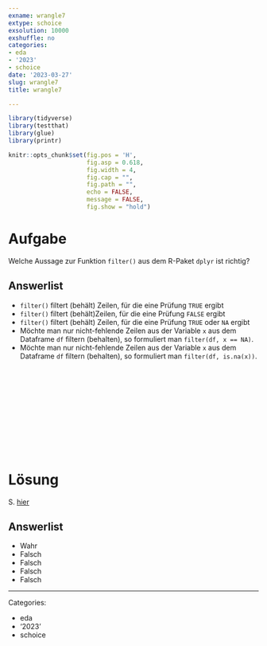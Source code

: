 ```yaml
---
exname: wrangle7
extype: schoice
exsolution: 10000
exshuffle: no
categories:
- eda
- '2023'
- schoice
date: '2023-03-27'
slug: wrangle7
title: wrangle7

---
```





```r
library(tidyverse)
library(testthat)
library(glue)
library(printr)
```


```r
knitr::opts_chunk$set(fig.pos = 'H',
                      fig.asp = 0.618,
                      fig.width = 4,
                      fig.cap = "", 
                      fig.path = "",
                      echo = FALSE,
                      message = FALSE,
                      fig.show = "hold")
```






# Aufgabe

Welche Aussage zur Funktion `filter()` aus dem R-Paket `dplyr` ist richtig?





Answerlist
----------
* `filter()` filtert (behält) Zeilen, für die eine Prüfung `TRUE` ergibt
* `filter()` filtert (behält)Zeilen, für die eine Prüfung `FALSE` ergibt
* `filter()` filtert (behält) Zeilen, für die eine Prüfung `TRUE` oder `NA` ergibt 
* Möchte man nur nicht-fehlende Zeilen aus der Variable `x` aus dem Dataframe `df` filtern (behalten), so formuliert man `filter(df, x == NA)`.
* Möchte man nur nicht-fehlende Zeilen aus der Variable `x` aus dem Dataframe `df` filtern (behalten), so formuliert man `filter(df, is.na(x))`.




</br>
</br>
</br>
</br>
</br>
</br>
</br>
</br>
</br>
</br>

# Lösung

S. [hier](https://r4ds.had.co.nz/transform.html#missing-values)


Answerlist
----------



* Wahr
* Falsch
* Falsch
* Falsch
* Falsch





---

Categories: 

- eda
- '2023'
- schoice

